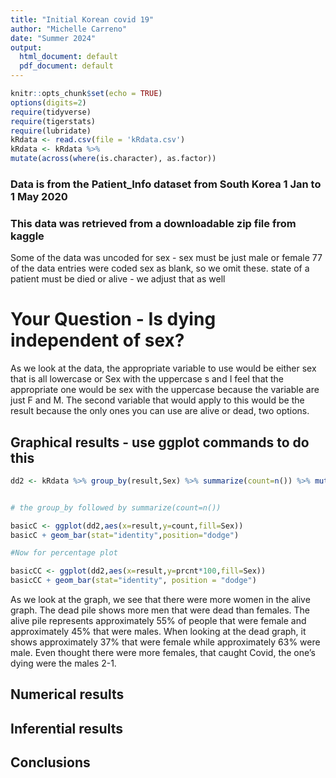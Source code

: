 ```yaml
---
title: "Initial Korean covid 19"
author: "Michelle Carreno"
date: "Summer 2024"
output:
  html_document: default
  pdf_document: default
---
```


```r
knitr::opts_chunk$set(echo = TRUE)
options(digits=2)
require(tidyverse)
require(tigerstats)
require(lubridate)
kRdata <- read.csv(file = 'kRdata.csv')
kRdata <- kRdata %>%
mutate(across(where(is.character), as.factor))

```
### Data is from the Patient_Info dataset from South Korea 1 Jan to 1 May 2020
### This data was retrieved from a downloadable zip file from kaggle

Some of the data was uncoded for sex - sex must be just male or female
77 of the data entries were coded sex  as blank, so we omit these.
state of a patient must be died or alive - we adjust that as well   
  
# Your Question - Is dying independent of sex?

As we look at the data, the appropriate variable to use would be either sex that is all lowercase or Sex with the uppercase s and I feel that the appropriate one would be sex with the uppercase because the variable are just F and M. The second variable that would apply to this would be the result because the only ones you can use are alive or dead, two options.




## Graphical results - use ggplot commands to do this  

```r
dd2 <- kRdata %>% group_by(result,Sex) %>% summarize(count=n()) %>% mutate(prcnt=count/sum(count))


# the group_by followed by summarize(count=n())

basicC <- ggplot(dd2,aes(x=result,y=count,fill=Sex))
basicC + geom_bar(stat="identity",position="dodge")

#Now for percentage plot

basicCC <- ggplot(dd2,aes(x=result,y=prcnt*100,fill=Sex)) 
basicCC + geom_bar(stat="identity", position = "dodge")
```

  As we look at the graph, we see that there were more women in the alive graph. The dead pile shows more men that were dead than females. The alive pile represents approximately 55% of people that were female and approximately 45% that were males. When looking at the dead graph, it shows approximately 37%  that were female while approximately 63% were male. Even thought there were more females, that caught Covid, the one's dying were the males 2-1. 





  
## Numerical results


## Inferential results 




## Conclusions

